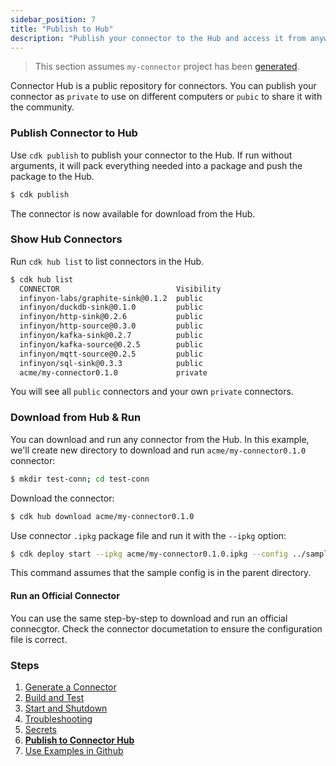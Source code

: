```yaml
---
sidebar_position: 7
title: "Publish to Hub"
description: "Publish your connector to the Hub and access it from anywhere."
---
```


> This section assumes `my-connector` project has been [generated](/docs/connectors/how-to/development/cdk/generate).

Connector Hub is a public repository for connectors. You can publish your connector as `private` to use on different computers or `pubic` to share it with the community.

### Publish Connector to Hub

Use `cdk publish` to publish your connector to the Hub. If run without arguments, it will pack everything needed into a package and push the package to the Hub.


```bash copy="fl"
$ cdk publish
```

The connector is now available for download from the Hub.


### Show Hub Connectors

Run `cdk hub list` to list connectors in the Hub.


```bash copy="fl"
$ cdk hub list
  CONNECTOR                          Visibility
  infinyon-labs/graphite-sink@0.1.2  public
  infinyon/duckdb-sink@0.1.0         public
  infinyon/http-sink@0.2.6           public
  infinyon/http-source@0.3.0         public
  infinyon/kafka-sink@0.2.7          public
  infinyon/kafka-source@0.2.5        public
  infinyon/mqtt-source@0.2.5         public
  infinyon/sql-sink@0.3.3            public
  acme/my-connector0.1.0             private
```

You will see all `public` connectors and your own `private` connectors.


### Download from Hub & Run

You can download and run any connector from the Hub. In this example, we'll create new directory to download and run `acme/my-connector0.1.0` connector:



```bash copy="fl"
$ mkdir test-conn; cd test-conn
```

Download the connector:


```bash copy="fl"
$ cdk hub download acme/my-connector0.1.0
```

Use connector `.ipkg` package file and run it with the `--ipkg` option:


```bash copy="fl"
$ cdk deploy start --ipkg acme/my-connector0.1.0.ipkg --config ../sample-config.yaml
```

This command assumes that the sample config is in the parent directory.


#### Run an Official Connector

You can use the same step-by-step to download and run an official connecgtor. Check the connector documetation to ensure the configuration file is correct.


### Steps

1. [Generate a Connector](/docs/connectors/how-to/development/cdk/generate)
2. [Build and Test](/docs/connectors/how-to/development/cdk/build)
3. [Start and Shutdown](/docs/connectors/how-to/development/cdk/start-shutdown)
4. [Troubleshooting](/docs/connectors/how-to/development/cdk/troubleshooting)
5. [Secrets](/docs/connectors/how-to/development/cdk/secrets)
6. **[Publish to Connector Hub](/docs/connectors/how-to/development/cdk/publish)**
7. [Use Examples in Github](/docs/connectors/how-to/development/cdk/github-examples)
